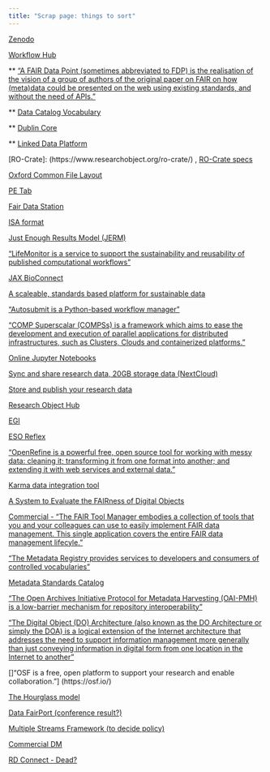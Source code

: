 ```yaml
---
title: "Scrap page: things to sort"
---
```


[Zenodo](https://zenodo.org/)

[Workflow Hub](https://about.workflowhub.eu/)

** ["A FAIR Data Point (sometimes abbreviated to FDP) is the realisation of the vision of a group of authors of the original paper on FAIR on how (meta)data could be presented on the web using existing standards, and without the need of APIs."](https://www.fairdatapoint.org/)

** [Data Catalog Vocabulary](https://www.w3.org/TR/vocab-dcat-2/)

** [Dublin Core](https://www.dublincore.org/)

** [Linked Data Platform](https://www.w3.org/TR/ldp/)

[RO-Crate]: (https://www.researchobject.org/ro-crate/) , 
[RO-Crate specs](https://www.researchobject.org/specs/)

[Oxford Common File Layout](https://ocfl.io/)

[PE Tab](https://petab.readthedocs.io/en/latest/)

[Fair Data Station](https://fairds.fairbydesign.nl/)

[ISA format](http://isa-tools.org)

[Just Enough Results Model (JERM)](https://jermontology.org/)

["LifeMonitor is a service to support the sustainability and reusability of published computational workflows"](https://crs4.github.io/life_monitor/)

[JAX BioConnect](https://docs.bioconnect.jax.org/)

[A scaleable, standards based platform for sustainable data](https://arkisto-platform.github.io/)

["Autosubmit is a Python-based workflow manager"](https://www.bsc.es/research-and-development/software-and-apps/software-list/autosubmit)

["COMP Superscalar (COMPSs) is a framework which aims to ease the development and execution of parallel applications for distributed infrastructures, such as Clusters, Clouds and containerized platforms."](https://www.bsc.es/research-and-development/software-and-apps/software-list/comp-superscalar/)

[Online Jupyter Notebooks](https://www.egi.eu/service/notebooks/)

[Sync and share research data, 20GB storage data (NextCloud)](https://www.eudat.eu/service-catalogue/b2drop)

[Store and publish your research data](https://b2share.eudat.eu/)

[Research Object Hub](https://www.rohub.org/)

[EGI](https://www.egi.eu/service/check-in/)

[ESO Reflex](https://www.eso.org/sci/software/esoreflex/)

["OpenRefine is a powerful free, open source tool for working with messy data: cleaning it; transforming it from one format into another; and extending it with web services and external data."](https://openrefine.org/ https://github.com/stkenny/grefine-rdf-extension)

[Karma data integration tool](https://usc-isi-i2.github.io/karma/)

[A System to Evaluate the FAIRness of Digital Objects](https://fairshake.cloud/)

[Commercial - "The FAIR Tool Manager embodies a collection of tools that you and your colleagues can use to easily implement FAIR data management. This single application covers the entire FAIR data management lifecyle."](https://www.fairtoolmanager.com/)

["The Metadata Registry provides services to developers and consumers of controlled vocabularies"](http://metadataregistry.org/) 

[Metadata Standards Catalog](https://rdamsc.bath.ac.uk/)

["The Open Archives Initiative Protocol for Metadata Harvesting (OAI-PMH) is a low-barrier mechanism for repository interoperability"](https://www.openarchives.org/pmh/)

["The Digital Object (DO) Architecture (also known as the DO Architecture or simply the DOA) is a logical extension of the Internet architecture that addresses the need to support information management more generally than just conveying information in digital form from one location in the Internet to another"](https://www.dona.net/digitalobjectarchitecture)

[]"OSF is a free, open platform to support your research and enable collaboration."] (https://osf.io/)

[The Hourglass model](https://www.researchgate.net/figure/Illustration-of-the-hourglass-model-which-expresses-the-need-to-align-the_fig4_258862784)

[Data FairPort (conference result?)](https://www.datafairport.org/)

[Multiple Streams Framework (to decide policy)](https://www.ncbi.nlm.nih.gov/pmc/articles/PMC8861624/)

[Commercial DM](https://semantic-dicom.com/)

[RD Connect - Dead?](https://platform.rd-connect.eu/#/discover)